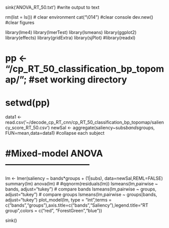 sink('ANOVA_RT_50.txt')  #write output to text


rm(list = ls())  # clear environment
cat("\014") #clear console
dev.new() #clear figures

library(lme4)
library(lmerTest)
library(lsmeans)
library(ggplot2)
library(effects)
library(gridExtra)
library(sjPlot)
#library(readxl)



# pp <- "/cp_RT_50_classification_bp_topomap/";  #set working directory
# setwd(pp)

data1 <- read.csv('~/decode_cp_RT_cnn/cp_RT_50_classification_bp_topomap/saliency_score_RT_50.csv')
newSal <- aggregate(saliency~subs*bands*groups, FUN=mean,data=data1)  #collapse each subject


# #Mixed-model ANOVA-----------------------------
lm <- lmer(saliency ~ bands*groups + (1|subs),  data=newSal,REML=FALSE) 
summary(lm)
anova(lm)
# #qqnorm(residuals(lm))
lsmeans(lm,pairwise ~ bands, adjust="tukey")      # compare bands
lsmeans(lm,pairwise ~ groups, adjust="tukey")    # compare groups
lsmeans(lm,pairwise ~ groups|bands, adjust="tukey")
plot_model(lm, type = "int",terms = c("bands","groups"),axis.title=c("bands","Saliency"),legend.title="RT group",colors = c("red", "ForestGreen","blue"))

sink()

